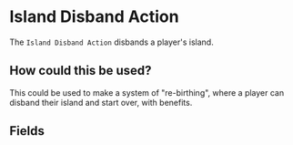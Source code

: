 
# Island Disband Action

The `Island Disband Action` disbands a player's island.

## How could this be used?

This could be used to make a system of "re-birthing", where a player can disband their island and start over, with benefits.

## Fields

<ActionsField/>
